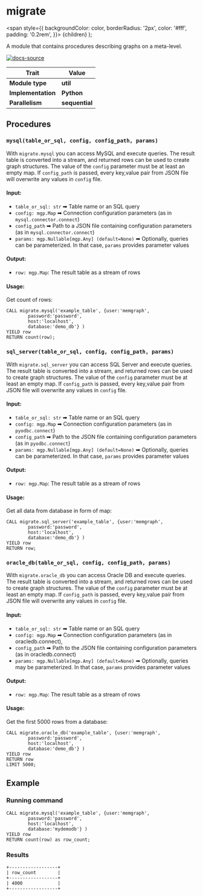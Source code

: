 
# migrate

  <span
    style={{
      backgroundColor: color,
      borderRadius: '2px',
      color: '#fff',
      padding: '0.2rem',
    }}>
    {children}
  </span>
);

A module that contains procedures describing graphs on a meta-level.

[![docs-source](https://img.shields.io/badge/source-migrate-FB6E00?logo=github&style=for-the-badge)](https://github.com/memgraph/mage/blob/main/python/migrate.py)

| Trait               | Value                                                 |
| ------------------- | ----------------------------------------------------- |
| **Module type**     | <Highlight color="#FB6E00">**util**</Highlight>  |
| **Implementation**  | <Highlight color="#FB6E00">**Python**</Highlight>     |
| **Parallelism**     | <Highlight color="#FB6E00">**sequential**</Highlight> |

## Procedures

### `mysql(table_or_sql, config, config_path, params)`

With `migrate.mysql` you can access MySQL and execute queries. The result table is converted into a stream,
and returned rows can be used to create graph structures. The value of the `config` parameter must be at least an empty map. If `config_path` is passed, every key,value pair from JSON file will overwrite any values in `config` file.

#### Input:

* `table_or_sql: str` ➡ Table name or an SQL query
* `config: mgp.Map` ➡ Connection configuration parameters (as in `mysql.connector.connect`)
* `config_path` ➡ Path to a JSON file containing configuration parameters (as in `mysql.connector.connect`)
* `params: mgp.Nullable[mgp.Any] (default=None)` ➡ Optionally, queries can be parameterized. In that case, `params` provides parameter values
    

#### Output:

* `row: mgp.Map`: The result table as a stream of rows

#### Usage:
Get count of rows:
```cypher
CALL migrate.mysql('example_table', {user:'memgraph',
        password:'password',
        host:'localhost',
        database:'demo_db'} )
YIELD row
RETURN count(row);
```

### `sql_server(table_or_sql, config, config_path, params)`

With `migrate.sql_server` you can access SQL Server and execute queries. The result table is converted into a stream, and returned rows can be used to create graph structures. The value of the `config` parameter must be at least an empty map. If `config_path` is passed, every key,value pair from JSON file will overwrite any values in `config` file.

#### Input:

* `table_or_sql: str` ➡ Table name or an SQL query
* `config: mgp.Map` ➡ Connection configuration parameters (as in `pyodbc.connect`)
* `config_path` ➡ Path to the JSON file containing configuration parameters (as in `pyodbc.connect`)
* `params: mgp.Nullable[mgp.Any] (default=None)` ➡ Optionally, queries can be parameterized. In that case, `params` provides parameter values
    
#### Output:

* `row: mgp.Map`: The result table as a stream of rows

#### Usage:
Get all data from database in form of map:
```cypher
CALL migrate.sql_server('example_table', {user:'memgraph',
        password:'password',
        host:'localhost',
        database:'demo_db'} )
YIELD row
RETURN row;
```

### `oracle_db(table_or_sql, config, config_path, params)`

With `migrate.oracle_db` you can access Oracle DB and execute queries. The result table is converted into a stream, and returned rows can be used to create graph structures. The value of the `config` parameter must be at least an empty map. If `config_path` is passed, every key,value pair from JSON file will overwrite any values in `config` file.


#### Input:

* `table_or_sql: str` ➡ Table name or an SQL query
* `config: mgp.Map` ➡ Connection configuration parameters (as in oracledb.connect),
* `config_path` ➡ Path to the JSON file containing configuration parameters (as in oracledb.connect)
* `params: mgp.Nullable[mgp.Any] (default=None)` ➡ Optionally, queries may be parameterized. In that case, `params` provides parameter values
    
#### Output:

* `row: mgp.Map`: The result table as a stream of rows

#### Usage:
Get the first 5000 rows from a database:
```cypher
CALL migrate.oracle_db('example_table', {user:'memgraph',
        password:'password',
        host:'localhost',
        database:'demo_db'} )
YIELD row
RETURN row
LIMIT 5000;
```

## Example

<Steps>

### Running command

```cypher
CALL migrate.mysql('example_table', {user:'memgraph',
        password:'password',
        host:'localhost',
        database:'mydemodb'} )
YIELD row
RETURN count(row) as row_count;
```

### Results

```plaintext
+------------------+
| row_count        |
+------------------+
| 4000             |
+------------------+
```

</Steps>


  
